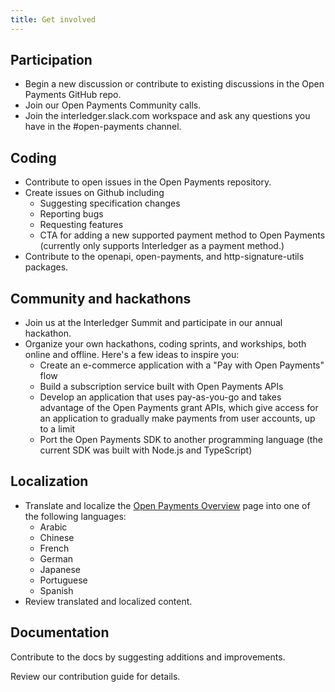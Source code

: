 ```yaml
---
title: Get involved
---
```



## Participation

- Begin a <LinkOut href="https://github.com/interledger/open-payments/discussions">new discussion or contribute to existing discussions</LinkOut> in the Open Payments GitHub repo.
- Join our <LinkOut href="https://calendar.google.com/calendar/event?action=TEMPLATE&tmeid=MDNjYTdhYmE5MTgwNGJhMmIxYmU0YWFkMzI2NTFmMjVfMjAyNDA1MDhUMTIwMDAwWiBjX2NqMDI3Z21oc3VqazkxZXZpMjRkOXB2bXQ0QGc&tmsrc=c_cj027gmhsujk91evi24d9pvmt4%40group.calendar.google.com&scp=ALL">Open Payments Community calls</LinkOut>.
- Join the <LinkOut href="interledger.slack.com">interledger.slack.com</LinkOut> workspace and ask any questions you have in the #open-payments channel.

## Coding

- Contribute to open issues in the <LinkOut href="https://github.com/interledger/open-payments">Open Payments repository</LinkOut>.
- Create issues on Github including
  - Suggesting specification changes
  - Reporting bugs
  - Requesting features
  - CTA for adding a new supported payment method to Open Payments (currently only supports Interledger as a payment method.)
- Contribute to the <LinkOut href="https://github.com/interledger/open-payments/tree/main/packages/openapi">openapi</LinkOut>, <LinkOut href="https://github.com/interledger/open-payments/tree/main/packages/open-payments">open-payments</LinkOut>, and <LinkOut href="https://github.com/interledger/open-payments/tree/main/packages/http-signature-utils">http-signature-utils</LinkOut> packages.

## Community and hackathons

- Join us at the <LinkOut href="https://interledger.org/summit">Interledger Summit</LinkOut> and participate in our annual hackathon.
- Organize your own hackathons, coding sprints, and workships, both online and offline. Here's a few ideas to inspire you:
  - Create an e-commerce application with a "Pay with Open Payments" flow
  - Build a subscription service built with Open Payments APIs
  - Develop an application that uses pay-as-you-go and takes advantage of the Open Payments grant APIs, which give access for an application to gradually make payments from user accounts, up to a limit
  - Port the <LinkOut href="https://github.com/interledger/open-payments/tree/main/packages/open-payments">Open Payments SDK</LinkOut> to another programming language (the current SDK was built with Node.js and TypeScript)

## Localization

- Translate and localize the [Open Payments Overview](/overview/getting-started) page into one of the following languages:
  - Arabic
  - Chinese
  - French
  - German
  - Japanese
  - Portuguese
  - Spanish
- Review translated and localized content.

## Documentation

Contribute to the docs by suggesting additions and improvements.

Review our <LinkOut href="https://github.com/interledger/open-payments/blob/main/.github/contributing.md">contribution guide</LinkOut> for details.
